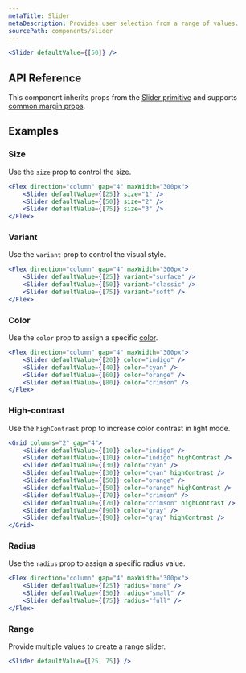 ```yaml
---
metaTitle: Slider
metaDescription: Provides user selection from a range of values.
sourcePath: components/slider
---
```


```jsx live=true
<Slider defaultValue={[50]} />
```

## API Reference

This component inherits props from the [Slider primitive](/products/docs/components/slider) and supports [common margin props](/research/docs/overview/layout#margin-props).

<ThemesPropsTable defs="sliderPropDefs" />

## Examples

### Size

Use the `size` prop to control the size.

```jsx live=true
<Flex direction="column" gap="4" maxWidth="300px">
	<Slider defaultValue={[25]} size="1" />
	<Slider defaultValue={[50]} size="2" />
	<Slider defaultValue={[75]} size="3" />
</Flex>
```

### Variant

Use the `variant` prop to control the visual style.

```jsx live=true
<Flex direction="column" gap="4" maxWidth="300px">
	<Slider defaultValue={[25]} variant="surface" />
	<Slider defaultValue={[50]} variant="classic" />
	<Slider defaultValue={[75]} variant="soft" />
</Flex>
```

### Color

Use the `color` prop to assign a specific [color](/research/docs/theme/color).

```jsx live=true
<Flex direction="column" gap="4" maxWidth="300px">
	<Slider defaultValue={[20]} color="indigo" />
	<Slider defaultValue={[40]} color="cyan" />
	<Slider defaultValue={[60]} color="orange" />
	<Slider defaultValue={[80]} color="crimson" />
</Flex>
```

### High-contrast

Use the `highContrast` prop to increase color contrast in light mode.

```jsx live=true
<Grid columns="2" gap="4">
	<Slider defaultValue={[10]} color="indigo" />
	<Slider defaultValue={[10]} color="indigo" highContrast />
	<Slider defaultValue={[30]} color="cyan" />
	<Slider defaultValue={[30]} color="cyan" highContrast />
	<Slider defaultValue={[50]} color="orange" />
	<Slider defaultValue={[50]} color="orange" highContrast />
	<Slider defaultValue={[70]} color="crimson" />
	<Slider defaultValue={[70]} color="crimson" highContrast />
	<Slider defaultValue={[90]} color="gray" />
	<Slider defaultValue={[90]} color="gray" highContrast />
</Grid>
```

### Radius

Use the `radius` prop to assign a specific radius value.

```jsx live=true
<Flex direction="column" gap="4" maxWidth="300px">
	<Slider defaultValue={[25]} radius="none" />
	<Slider defaultValue={[50]} radius="small" />
	<Slider defaultValue={[75]} radius="full" />
</Flex>
```

### Range

Provide multiple values to create a range slider.

```jsx live=true
<Slider defaultValue={[25, 75]} />
```
